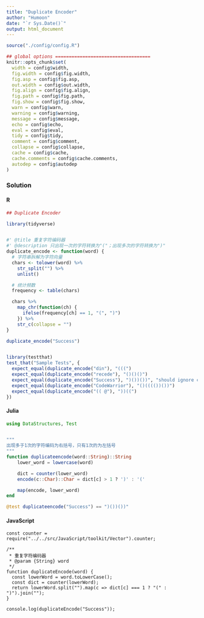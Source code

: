 ```yaml
---
title: "Duplicate Encoder"
author: "Humoon"
date: "`r Sys.Date()`"
output: html_document
---
```



```r
source("./config/config.R")

## global options ===================================
knitr::opts_chunk$set(
  width = config$width,
  fig.width = config$fig.width,
  fig.asp = config$fig.asp,
  out.width = config$out.width,
  fig.align = config$fig.align,
  fig.path = config$fig.path,
  fig.show = config$fig.show,
  warn = config$warn,
  warning = config$warning,
  message = config$message,
  echo = config$echo,
  eval = config$eval,
  tidy = config$tidy,
  comment = config$comment,
  collapse = config$collapse,
  cache = config$cache,
  cache.comments = config$cache.comments,
  autodep = config$autodep
)
```



### Solution

#### R
```r
## Duplicate Encoder

library(tidyverse)


#' @title 重复字符编码器
#' @description 只出现一次的字符转换为"("；出现多次的字符转换为")"
duplicate_encode <- function(word) {
  # 字符串拆解为字符向量
  chars <- tolower(word) %>%
    str_split("") %>%
    unlist()

  # 统计频数
  frequency <- table(chars)

  chars %>%
    map_chr(function(ch) {
      ifelse(frequency[ch] == 1, "(", ")")
    }) %>%
    str_c(collapse = "")
}

duplicate_encode("Success")


library(testthat)
test_that("Sample Tests", {
  expect_equal(duplicate_encode("din"), "(((")
  expect_equal(duplicate_encode("recede"), "()()()")
  expect_equal(duplicate_encode("Success"), ")())())", "should ignore case")
  expect_equal(duplicate_encode("CodeWarrior"), "()(((())())")
  expect_equal(duplicate_encode("(( @"), "))((")
})
```


#### Julia
```julia

using DataStructures, Test


"""
出现多于1次的字符编码为右括号，只有1次的为左括号
"""
function duplicateencode(word::String)::String
    lower_word = lowercase(word)

    dict = counter(lower_word)
    encode(c::Char)::Char = dict[c] > 1 ? ')' : '('

    map(encode, lower_word)
end

@test duplicateencode("Success") == ")())())"
```


#### JavaScript

```node
const counter = require("../../src/JavaScript/toolkit/Vector").counter;

/**
 * 重复字符编码器
 * @param {String} word 
 */
function duplicateEncode(word) {
  const lowerWord = word.toLowerCase();
  const dict = counter(lowerWord);
  return lowerWord.split("").map(c => dict[c] === 1 ? "(" : ")").join("");
}

console.log(duplicateEncode("Success"));
```


